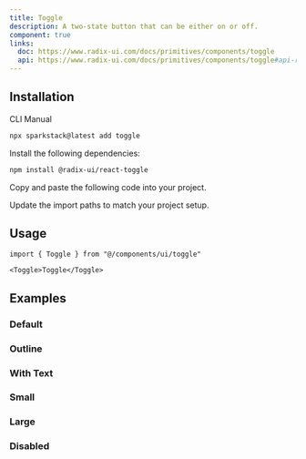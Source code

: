 ```yaml
---
title: Toggle
description: A two-state button that can be either on or off.
component: true
links:
  doc: https://www.radix-ui.com/docs/primitives/components/toggle
  api: https://www.radix-ui.com/docs/primitives/components/toggle#api-reference
---
```


<ComponentPreview name="toggle-demo" description="A toggle component." />

## Installation

<Tabs defaultValue="cli">

<TabsList>
  <TabsTrigger value="cli">CLI</TabsTrigger>
  <TabsTrigger value="manual">Manual</TabsTrigger>
</TabsList>
<TabsContent value="cli">

```bash
npx sparkstack@latest add toggle
```

</TabsContent>

<TabsContent value="manual">

<Steps>

<Step>Install the following dependencies:</Step>

```bash
npm install @radix-ui/react-toggle
```

<Step>Copy and paste the following code into your project.</Step>

<ComponentSource name="toggle" />

<Step>Update the import paths to match your project setup.</Step>

</Steps>

</TabsContent>

</Tabs>

## Usage

```tsx
import { Toggle } from "@/components/ui/toggle"
```

```tsx
<Toggle>Toggle</Toggle>
```

## Examples

### Default

<ComponentPreview name="toggle-demo" description="A toggle component." />

### Outline

<ComponentPreview
  name="toggle-outline"
  description="A toggle component using the outline variant."
/>

### With Text

<ComponentPreview
  name="toggle-with-text"
  description="A toggle component with text."
/>

### Small

<ComponentPreview name="toggle-sm" description="A small toggle component." />

### Large

<ComponentPreview name="toggle-lg" description="A large toggle component." />

### Disabled

<ComponentPreview
  name="toggle-disabled"
  description="A disabled toggle component."
/>
